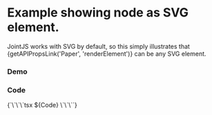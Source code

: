 

<Meta of={Stories} />

# Example showing node as SVG element. 
JointJS works with SVG by default, so this simply illustrates that {getAPIPropsLink('Paper', 'renderElement')} can be any SVG element.








### Demo
<Canvas of={Stories.Default} />

### Code

<Markdown>
{`\`\`\`tsx
${Code}
\`\`\``}
</Markdown>









